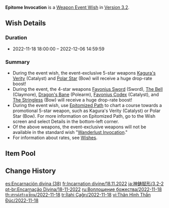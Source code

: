 {{Wish
|name              = Epitome Invocation 2022-11-18
|image             = Epitome Invocation 2022-11-18.png
|type              = Weapon Event
|duration          = event
|time_start        = 2022-11-18 18:00:00
|time_end          = 2022-12-06 14:59:59
|link              = https://genshin.hoyoverse.com/en/news/detail/25637
|preceding         = Epitome Invocation/2022-11-02
|alongside         = Everbloom Violet/2022-11-18
|alongside2        = Farewell of Snezhnaya/2022-11-18
|succeeding        = Epitome Invocation/2022-12-07
}}
'''Epitome Invocation''' is a [[Weapon Event Wish]] in [[Version 3.2]].

==Wish Details==
===Duration===
* 2022-11-18 18:00:00 &ndash; 2022-12-06 14:59:59

===Summary===
* During the event wish, the event-exclusive 5-star weapons [[Kagura's Verity]] (Catalyst) and [[Polar Star]] (Bow) will receive a huge drop-rate boost!
* During the event, the 4-star weapons [[Favonius Sword]] (Sword), [[The Bell]] (Claymore), [[Dragon's Bane]] (Polearm), [[Favonius Codex]] (Catalyst), and [[The Stringless]] (Bow) will receive a huge drop-rate boost!
* During the event wish, use [[Epitomized Path]] to chart a course towards a promotional 5-star weapon, such as Kagura's Verity (Catalyst) or Polar Star (Bow). For more information on Epitomized Path, go to the Wish screen and select Details in the bottom-left corner.
* Of the above weapons, the event-exclusive weapons will not be available in the standard wish "[[Wanderlust Invocation]]."
* For information about rates, see [[Wish]]es.

==Item Pool==
{{Wish Pool
|weapon_5_F    = Kagura's Verity; Polar Star
|weapon_4_F    = Favonius Sword; The Bell; Dragon's Bane; Favonius Codex; The Stringless
|character_4   = Barbara; Beidou; Bennett; Candace; Chongyun; Collei; Diona; Dori; Fischl; Gorou; Kujou Sara; Kuki Shinobu; Ningguang; Noelle; Razor; Rosaria; Sayu; Shikanoin Heizou; Sucrose; Thoma; Xiangling; Xingqiu; Xinyan; Yanfei; Yun Jin
|weapon_5      = Amos' Bow; Aquila Favonia; Lost Prayer to the Sacred Winds; Primordial Jade Winged-Spear; Skyward Atlas; Skyward Blade; Skyward Harp; Skyward Pride; Skyward Spine; Wolf's Gravestone
|weapon_4      = Eye of Perception; Favonius Greatsword; Favonius Lance; Favonius Warbow; Lion's Roar; Rainslasher; Rust; Sacrificial Bow; Sacrificial Fragments; Sacrificial Greatsword; Sacrificial Sword; The Flute; The Widsith
|weapon_3      = Black Tassel; Bloodtainted Greatsword; Cool Steel; Debate Club; Emerald Orb; Ferrous Shadow; Harbinger of Dawn; Magic Guide; Raven Bow; Sharpshooter's Oath; Skyrider Sword; Slingshot; Thrilling Tales of Dragon Slayers
}}

==Change History==
{{Change History|3.2}}

[[es:Encarnación divina (38)]]
[[fr:Incarnation divine/18.11.2022]]
[[ja:神鋳賦形/3.2-2]]
[[pt-br:Encarnação Divina/18-11-2022]]
[[ru:Воплощение божества/2022-11-18]]
[[th:สรรค์สร้างเซียน/2022-11-18]]
[[tr:İlahi Çağrı/2022-11-18]]
[[vi:Thân Hình Thần Đúc/2022-11-18]]